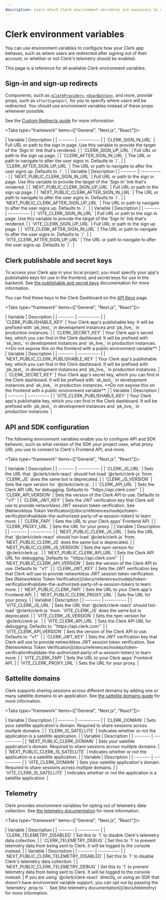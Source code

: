 ```yaml
---
description: Learn which Clerk environment variables are necessary to configure your projects.
---
```


# Clerk environment variables

You can use environment variables to configure how your Clerk app behaves, such as where users are redirected after signing out of their account, or whether or not Clerk's telemetry should be enabled.

This page is a reference for all available Clerk environment variables.

## Sign-in and sign-up redirects

Components, such as [`<ClerkProvider>`](/docs/components/clerk-provider), [`<UserButton>`](/docs/components/user/user-button), and more, provide props, such as `afterSignUpUrl`, for you to specify where users will be redirected. You should use environment variables instead of these props whenever possible.

See the [Custom Redirects guide](/docs/account-portal/custom-redirects) for more information.

<Tabs type="framework" items={["General", "Next.js", "React"]}>

  <Tab>
  | Variable | Description |
  | -------- | ----------- |
  | `CLERK_SIGN_IN_URL` | Full URL or path to the sign in page. Use this variable to provide the target of the 'Sign In' link that's rendered. |
  | `CLERK_SIGN_UP_URL` | Full URL or path to the sign up page. |
  | `CLERK_AFTER_SIGN_IN_URL` | The URL or path to navigate to after the user signs in. Defaults to `/`. |
  | `CLERK_AFTER_SIGN_UP_URL` | The URL or path to navigate to after the user signs up. Defaults to `/`. |
  </Tab>
  <Tab>
  | Variable | Description |
  | -------- | ----------- |
  | `NEXT_PUBLIC_CLERK_SIGN_IN_URL` | Full URL or path to the sign in page. Use this variable to provide the target of the 'Sign In' link that's rendered. |
  | `NEXT_PUBLIC_CLERK_SIGN_UP_URL` | Full URL or path to the sign up page. |
  | `NEXT_PUBLIC_CLERK_AFTER_SIGN_IN_URL` | The URL or path to navigate to after the user signs in. Defaults to `/`. |
  | `NEXT_PUBLIC_CLERK_AFTER_SIGN_UP_URL` | The URL or path to navigate to after the user signs up. Defaults to `/`. |
  </Tab>
  <Tab>
  | Variable | Description |
  | -------- | ----------- |
  | `VITE_CLERK_SIGN_IN_URL` | Full URL or path to the sign in page. Use this variable to provide the target of the 'Sign In' link that's rendered. |
  | `VITE_CLERK_SIGN_UP_URL` | Full URL or path to the sign up page. |
  | `VITE_CLERK_AFTER_SIGN_IN_URL` | The URL or path to navigate to after the user signs in. Defaults to `/`. |
  | `VITE_CLERK_AFTER_SIGN_UP_URL` | The URL or path to navigate to after the user signs up. Defaults to `/`. |
  </Tab>

</Tabs>

## Clerk publishable and secret keys

To access your Clerk app in your local project, you must specify your app's publishable keys for use in the frontend, and secret keys for use in the backend. See [the publishable and secret keys](/docs/upgrade-guides/api-keys#publishable-and-secret-keys) documentation for more information.

You can find these keys in the Clerk Dashboard on the [API Keys](https://dashboard.clerk.com/last-active?path=api-keys) page.

<Tabs type="framework" items={["General", "Next.js", "React"]}>

  <Tab>
  | Variable | Description |
  | -------- | ----------- |
  | `CLERK_PUBLISHABLE_KEY` | Your Clerk app's publishable key. It will be prefixed with `pk_test_` in development instances and `pk_live_` in production instances. |
  | `CLERK_SECRET_KEY` | Your Clerk app's secret key, which you can find in the Clerk dashboard. It will be prefixed with `sk_test_` in development instances and `sk_live_` in production instances. **Do not expose this on the frontend with a public environment variable**. |
  </Tab>
  <Tab>
  | Variable | Description |
  | -------- | ----------- |
  | `NEXT_PUBLIC_CLERK_PUBLISHABLE_KEY` | Your Clerk app's publishable key, which you can find in the Clerk dashboard. It will be prefixed with `pk_test_` in development instances and `pk_live_` in production instances. |
  | `CLERK_SECRET_KEY` | Your Clerk app's secret key, which you can find in the Clerk dashboard. It will be prefixed with `sk_test_` in development instances and `sk_live_` in production instances. **Do not expose this on the frontend with a public environment variable**. |
  </Tab>
  <Tab>
  | Variable | Description |
  | -------- | ----------- |
  | `VITE_CLERK_PUBLISHABLE_KEY` | Your Clerk app's publishable key, which you can find in the Clerk dashboard. It will be prefixed with `pk_test_` in development instances and `pk_live_` in production instances. |
  </Tab>

</Tabs>

## API and SDK configuration

The following environment variables enable you to configure API and SDK behavior, such as what version of the SDK your project uses, what proxy URL you use to connect to Clerk's Frontend API, and more. 

<Tabs type="framework" items={["General", "Next.js", "React"]}>

  <Tab>
  | Variable | Description |
  | -------- | ----------- |
  | `CLERK_JS_URL` | Sets the URL that `@clerk/clerk-react` should hot-load `@clerk/clerk-js` from. `CLERK_JS` does the same but is deprecated. |
  | `CLERK_JS_VERSION` | Sets the npm version for `@clerk/clerk-js`. |
  | `CLERK_API_URL` | Sets the Clerk API URL for debugging. Defaults to `"https://api.clerk.com"` |
  | `CLERK_API_VERSION` | Sets the version of the Clerk API to use. Defaults to `"v1"` |
  | `CLERK_JWT_KEY` | Sets the JWT verification key that Clerk will use to provide networkless JWT session token verification. See [Networkless Token Verification](/docs/references/nodejs/token-verification#validate-the-authorized-party-of-a-session-token) to learn more. |
  | `CLERK_FAPI` | Sets the URL to your Clerk apps' Frontend API. |
  | `CLERK_PROXY_URL` | Sets the URL for your proxy. |
  </Tab>
  <Tab>
  | Variable | Description |
  | -------- | ----------- |
  | `NEXT_PUBLIC_CLERK_JS_URL` | Sets the URL that `@clerk/clerk-react` should hot-load `@clerk/clerk-js` from. `NEXT_PUBLIC_CLERK_JS` does the same but is deprecated. |
  | `NEXT_PUBLIC_CLERK_JS_VERSION` | Sets the npm version for `@clerk/clerk-js`. |
  | `NEXT_PUBLIC_CLERK_API_URL` | Sets the Clerk API URL for debugging. Defaults to `"https://api.clerk.com"` |
  | `NEXT_PUBLIC_CLERK_API_VERSION` | Sets the version of the Clerk API to use. Defaults to `"v1"` |
  | `CLERK_JWT_KEY` | Sets the JWT verification key that Clerk will use to provide networkless JWT session token verification. See [Networkless Token Verification](/docs/references/nodejs/token-verification#validate-the-authorized-party-of-a-session-token) to learn more. |
  | `NEXT_PUBLIC_CLERK_FAPI` | Sets the URL to your Clerk app's Frontend API. |
  | `NEXT_PUBLIC_CLERK_PROXY_URL` | Sets the URL for your proxy. |
  </Tab>
  <Tab>
  | Variable | Description |
  | -------- | ----------- |
  | `VITE_CLERK_JS_URL` | Sets the URL that `@clerk/clerk-react` should hot-load `@clerk/clerk-js` from. `VITE_CLERK_JS` does the same but is deprecated. |
  | `VITE_CLERK_JS_VERSION` | Sets the npm version for `@clerk/clerk-js`. |
  | `VITE_CLERK_API_URL` | Sets the Clerk API URL for debugging. Defaults to `"https://api.clerk.com"` |
  | `VITE_CLERK_API_VERSION` | Sets the version of the Clerk API to use. Defaults to `"v1"` |
  | `CLERK_JWT_KEY` | Sets the JWT verification key that Clerk will use to provide networkless JWT session token verification. See [Networkless Token Verification](/docs/references/nodejs/token-verification#validate-the-authorized-party-of-a-session-token) to learn more. |
  | `VITE_CLERK_FAPI` | Sets the URL to your Clerk apps' Frontend API. |
  | `VITE_CLERK_PROXY_URL` | Sets the URL for your proxy. |
  </Tab>

</Tabs>

## Sattelite domains

Clerk supports sharing sessions across different domains by adding one or many satellite domains to an application. See [the sattelite domains guide](/docs/advanced-usage/satellite-domains) for more information.

<Tabs type="framework" items={["General", "Next.js", "React"]}>

  <Tab>
  | Variable | Description |
  | -------- | ----------- |
  | `CLERK_DOMAIN` | Sets your satellite application's domain. Required to share sessions across multiple domains. |
  | `CLERK_IS_SATELLITE` | Indicates whether or not the application is a satellite application. |
  </Tab>
  <Tab>
  | Variable | Description |
  | -------- | ----------- |
  | `NEXT_PUBLIC_CLERK_DOMAIN` | Sets your satellite application's domain. Required to share sessions across multiple domains. |
  | `NEXT_PUBLIC_CLERK_IS_SATELLITE` | Indicates whether or not the application is a satellite application. |
  </Tab>
  <Tab>
  | Variable | Description |
  | -------- | ----------- |
  | `VITE_CLERK_DOMAIN` | Sets your satellite application's domain. Required to share sessions across multiple domains. |
  | `VITE_CLERK_IS_SATELLITE` | Indicates whether or not the application is a satellite application. |
  </Tab>
</Tabs>

## Telemetry

Clerk provides environment variables for opting out of telemetry data collection. See [the telemetry documentation](/docs/telemetry) for more information.

<Tabs type="framework" items={["General", "Next.js", "React"]}>

  <Tab>
  | Variable | Description |
  | -------- | ----------- |
  | `CLERK_TELEMETRY_DISABLED` | Set this to `1` to disable Clerk's telemetry data collection. |
  | `CLERK_TELEMETRY_DEBUG` | Set this to `1` to prevent telemetry data from being sent to Clerk. It will be logged to the console instead. |
  </Tab>
  <Tab>
  | Variable | Description |
  | -------- | ----------- |
  | `NEXT_PUBLIC_CLERK_TELEMETRY_DISABLED` | Set this to `1` to disable Clerk's telemetry data collection. |
  | `NEXT_PUBLIC_CLERK_TELEMETRY_DEBUG` | Set this to `1` to prevent telemetry data from being sent to Clerk. It will be logged to the console instead. |
  </Tab>
  <Tab>
  If you are using `@clerk/clerk-react` directly, or using an SDK that doesn't have environment variable support, you can opt out by passing the `telemetry` prop to `<ClerkProvider />`. See [the telemetry documentation](/docs/telemetry) for more information.
  </Tab>
</Tabs>
